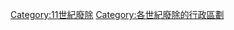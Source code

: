 {{CatPair|10世紀廢除的行政區劃|}}
[[Category:11世紀廢除|Category:11世紀廢除]]
[[Category:各世紀廢除的行政區劃|Category:各世紀廢除的行政區劃]]